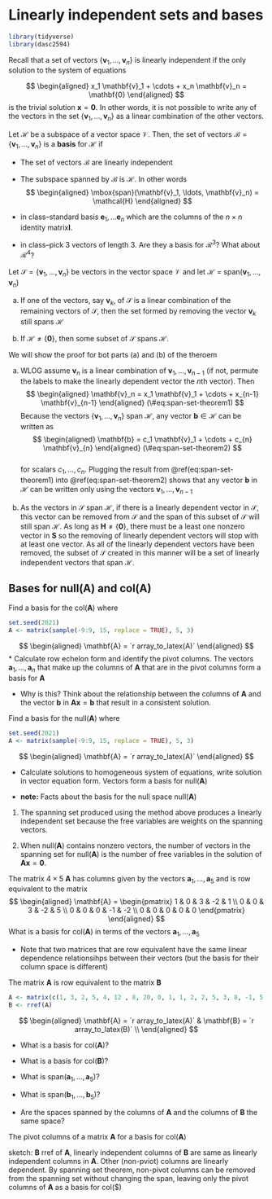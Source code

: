 # Linearly independent sets and bases

```r
library(tidyverse)
library(dasc2594)
```

Recall that a set of vectors $\{ \mathbf{v}_1, \ldots, \mathbf{v}_n\}$ is linearly independent if the only solution to the system of equations 

$$
\begin{aligned}
x_1 \mathbf{v}_1 + \cdots + x_n \mathbf{v}_n = \mathbf{0}
\end{aligned}
$$
is the trivial solution $\mathbf{x} = \mathbf{0}$. In other words, it is not possible to write any of the vectors in the set $\{ \mathbf{v}_1, \ldots, \mathbf{v}_n\}$ as a linear combination of the other vectors. 


:::{.definition}
Let $\mathcal{H}$ be a subspace of a vector space $\mathcal{V}$. Then, the set of vectors $\mathcal{B} = \{ \mathbf{v}_1, \ldots, \mathbf{v}_n \}$ is a **basis** for $\mathcal{H}$ if

* The set of vectors $\mathcal{B}$ are linearly independent

* The subspace spanned by $\mathcal{B}$ is $\mathcal{H}$. In other words
$$
\begin{aligned}
\mbox{span}(\mathbf{v}_1, \ldots, \mathbf{v}_n) = \mathcal{H}
\end{aligned}
$$
:::


:::{.example}
* in class--standard basis $\mathbf{e}_1, \ldots \mathbf{e}_n$ which are the columns of the $n \times n$ identity matrix$\mathbf{I}$.
:::

:::{.example}
* in class--pick 3 vectors of length 3. Are they a basis for $\mathcal{R}^3$? What about $\mathcal{R}^4$?
:::


:::{.theorem name="The Spanning Set Theorem"}
Let $\mathcal{S} = \{\mathbf{v}_1, \ldots, \mathbf{v}_n\}$ be vectors in the vector space $\mathcal{V}$ and let $\mathcal{H}$ = span($\mathbf{v}_1, \ldots, \mathbf{v}_n$)

a) If one of the vectors, say $\mathbf{v}_k$, of $\mathcal{S}$ is a linear combination of the remaining vectors of $\mathcal{S}$, then the set formed by removing the vector $\mathbf{v}_k$ still spans $\mathcal{H}$
    
b) If $\mathcal{H} \neq \{\mathbf{0}\}$, then some subset of $\mathcal{S}$ spans $\mathcal{H}$.

:::

<div class="fold-proof">
:::{.proof}
We will show the proof for bot parts (a) and (b) of the theroem

a) WLOG assume $\mathbf{v}_n$ is a linear combination of $\mathbf{v}_1, \ldots, \mathbf{v}_{n-1}$ (if not, permute the labels to make the linearly dependent vector the $n$th vector). Then
$$
\begin{aligned}
\mathbf{v}_n = x_1 \mathbf{v}_1 + \cdots + x_{n-1} \mathbf{v}_{n-1}
\end{aligned}
(\#eq:span-set-theorem1)
$$
Because the vectors $\{\mathbf{v}_1, \ldots, \mathbf{v}_n\}$ span $\mathcal{H}$, any vector $\mathbf{b}\in \mathcal{H}$ can be written as 
$$
\begin{aligned}
\mathbf{b} = c_1 \mathbf{v}_1 + \cdots + c_{n} \mathbf{v}_{n}
\end{aligned}
(\#eq:span-set-theorem2)
$$    
for scalars $c_1, \ldots, c_n$. Plugging the result from \@ref(eq:span-set-theorem1) into \@ref(eq:span-set-theorem2) shows that any vector $\mathbf{b}$ in $\mathcal{H}$ can be written only using the vectors $\mathbf{v}_1, \ldots, \mathbf{v}_{n-1}$

b) As the vectors in $\mathcal{S}$ span $\mathcal{H}$, if there is a linearly dependent vector in $\mathcal{S}$, this vector can be removed from $\mathcal{S}$ and the span of this subset of $\mathcal{S}$ will still span $\mathcal{H}$. As long as $\mathbf{H} \neq \{\mathbf{0}\}$, there must be a least one nonzero vector in $\mathbf{S}$ so the removing of linearly dependent vectors will stop with at least one vector. As all of the linearly dependent vectors have been removed, the subset of $\mathcal{S}$ created in this manner will be a set of linearly independent vectors that span $\mathcal{H}$.

:::

</div>


## Bases for null($\mathbf{A}$) and col($\mathbf{A}$)

:::{.example}
Find a basis for the col($\mathbf{A}$) where
```r
set.seed(2021)
A <- matrix(sample(-9:9, 15, replace = TRUE), 5, 3)
```
$$
\begin{aligned}
\mathbf{A} = `r array_to_latex(A)`
\end{aligned}
$$
* Calculate row echelon form and identify the pivot columns. The vectors $\mathbf{a}_1, \ldots, \mathbf{a}_n$ that make up the columns of $\mathbf{A}$ that are in the pivot columns form a basis for $\mathbf{A}$

* Why is this? Think about the relationship between the columns of $\mathbf{A}$ and the vector $\mathbf{b}$ in $\mathbf{A} \mathbf{x} = \mathbf{b}$ that result in a consistent solution.

:::

:::{.example}
Find a basis for the null($\mathbf{A}$) where
```r
set.seed(2021)
A <- matrix(sample(-9:9, 15, replace = TRUE), 5, 3)
```
$$
\begin{aligned}
\mathbf{A} = `r array_to_latex(A)`
\end{aligned}
$$

* Calculate solutions to homogeneous system of equations, write solution in vector equation form. Vectors form a basis for null($\mathbf{A}$)
:::

* **note:** Facts about the basis for the null space null($\mathbf{A}$)

1) The spanning set produced using the method above produces a linearly independent set because the free variables are weights on the spanning vectors. 

2) When null($\mathbf{A}$) contains nonzero vectors, the number of vectors in the spanning set for null($\mathbf{A}$) is the number of free variables in the solution of $\mathbf{A} \mathbf{x} = \mathbf{0}$.

:::{.example}
The matrix $4 \times 5$ $\mathbf{A}$ has columns given by the vectors $\mathbf{a}_1, \ldots, \mathbf{a}_5$ and is row equivalent to the matrix 
$$
\begin{aligned}
\mathbf{A} = \begin{pmatrix} 1 & 0 & 3 & -2 & 1 \\ 0 & 0 & 3 & -2 & 5 \\ 0 & 0 & 0 & -1 & -2 \\ 0 & 0 & 0 & 0 & 0 \end{pmatrix}
\end{aligned}
$$
What is a basis for col($\mathbf{A}$) in terms of the vectors $\mathbf{a}_1, \ldots, \mathbf{a}_5$ 
:::

* Note that two matrices that are row equivalent have the same linear dependence relationsihps between their vectors (but the basis for their column space is different)


:::{.example}

The matrix $\mathbf{A}$ is row equivalent to the matrix $\mathbf{B}$
```r
A <- matrix(c(1, 3, 2, 5, 4, 12 , 8, 20, 0, 1, 1, 2, 2, 5, 3, 8, -1, 5, 2, 8), 4, 5)
B <- rref(A)
```
$$
\begin{aligned}
\mathbf{A} = `r array_to_latex(A)` & \mathbf{B} = `r array_to_latex(B)` \\
\end{aligned}
$$

* What is a basis for col($\mathbf{A}$)?

* What is a basis for col($\mathbf{B}$)? 

* What is span($\mathbf{a}_1, \ldots, \mathbf{a}_5$)?

* What is span($\mathbf{b}_1, \ldots, \mathbf{b}_5$)?

* Are the spaces spanned by the columns of $\mathbf{A}$ and the columns of $\mathbf{B}$ the same space?
:::

:::{.theorem}
The pivot columns of a matrix $\mathbf{A}$ for a basis for col($\mathbf{A}$)
:::

<div class="fold-proof">
:::{.proof}
sketch: $\mathbf{B}$ rref of $\mathbf{A}$, linearly independent columns of $\mathbf{B}$ are same as linearly independent columns in $\mathbf{A}$. Other (non-pviot) columns are linearly dependent. By spanning set theorem, non-pivot columns can be removed from the spanning set without changing the span, leaving only the pivot columns of $\mathbf{A}$ as a basis for col($\)
:::
</div>

